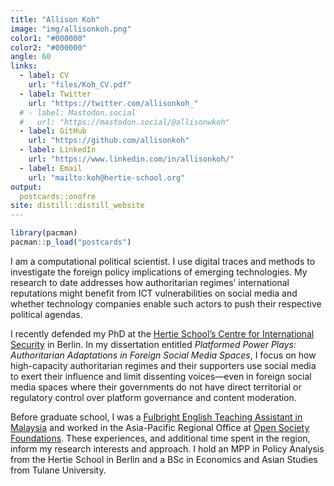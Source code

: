 ```yaml
---
title: "Allison Koh"
image: "img/allisonkoh.png"
color1: "#000000"
color2: "#000000"
angle: 60
links:
  - label: CV
    url: "files/Koh_CV.pdf"
  - label: Twitter
    url: "https://twitter.com/allisonkoh_"
  # - label: Mastodon.social
  #   url: "https://mastodon.social/@allisonwkoh"
  - label: GitHub
    url: "https://github.com/allisonkoh"
  - label: LinkedIn
    url: "https://www.linkedin.com/in/allisonkoh/"
  - label: Email
    url: "mailto:koh@hertie-school.org"
output:
  postcards::onofre
site: distill::distill_website
---
```


```r
library(pacman)
pacman::p_load("postcards")
```


<!-- ## Hello! -->

I am a computational political scientist. I use digital traces and methods to investigate the foreign policy implications of emerging technologies. My research to date addresses how authoritarian regimes' international reputations might benefit from ICT vulnerabilities on social media and whether technology companies enable such actors to push their respective political agendas.  

I recently defended my PhD at the [Hertie School's Centre for International Security ](https://www.hertie-school.org/en/international-security) in Berlin. In my dissertation entitled _Platformed Power Plays: Authoritarian Adaptations in Foreign Social Media Spaces_, I focus on how high-capacity authoritarian regimes and their supporters use social media to exert their influence and limit dissenting voices---even in foreign social media spaces where their governments do not have direct territorial or regulatory control over platform governance and content moderation. 

Before graduate school, I was a [Fulbright English Teaching Assistant in Malaysia](https://fulbrightmalaysiaeta.wordpress.com/) and worked in the Asia-Pacific Regional Office at [Open Society Foundations](https://www.opensocietyfoundations.org/what-we-do/regions/asia-pacific). These experiences, and additional time spent in the region, inform my research interests and approach. I hold an MPP in Policy Analysis from the Hertie School in Berlin and a BSc in Economics and Asian Studies from Tulane University. 
